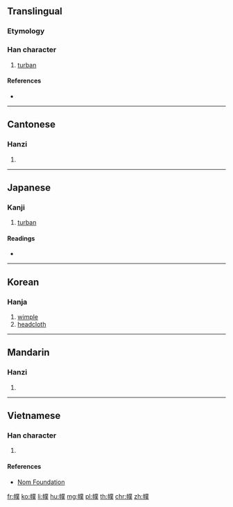 {{character info/new}}
==Translingual==

===Etymology===
{{Han compound|巾|菐|c1=s|c2=p|t1=kerchief|ls=psc}}

===Han character===
{{Han char|rn=50|rad=巾|as=12|sn=15|four=|canj=LBTCO,LBTMO|ids=⿰巾菐}}

# [[turban]]

====References====
* {{Han ref|kx=0336.200|dkj=09079|dj=0643.190|hdz=10754.010|uh=5E5E|ud=24158}}

----

==Cantonese==

===Hanzi===
{{yue-hanzi|jyut=[[buk6]]|y=buk6}}

# {{defn|lang=yue|sort=巾12}}

----

==Japanese==

===Kanji===
{{ja-kanji|grade=|rs=巾12}}

# [[turban]]

====Readings====
* {{ja-readings|on=[[ほく]] (hoku), [[ぼく]] (boku)|kun=[[ずきん]] (zukin)}}

----

==Korean==

===Hanja===
{{ko-hanja|hangeul=복|rv=bok|mr=pok}}

# [[wimple]]
# [[headcloth]]

----

==Mandarin==

===Hanzi===
{{cmn-hanzi|pin=[[fú]] ([[fu2]])|wg=fu<sup>2</sup>}}

# {{defn|lang=cmn|sort=巾12}}

----

==Vietnamese==

===Han character===
{{vi-readings|rs=巾12|hanviet=phục}}

# {{defn|lang=vi|sort=巾12}}

====References====
* [http://nomfoundation.org/common/nom_details.php?codepoint=5e5e Nom Foundation]

[[fr:幞]]
[[ko:幞]]
[[li:幞]]
[[hu:幞]]
[[mg:幞]]
[[pl:幞]]
[[th:幞]]
[[chr:幞]]
[[zh:幞]]